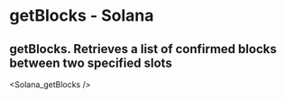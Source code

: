 # getBlocks - Solana

## getBlocks. Retrieves a list of confirmed blocks between two specified slots


<Solana_getBlocks />

